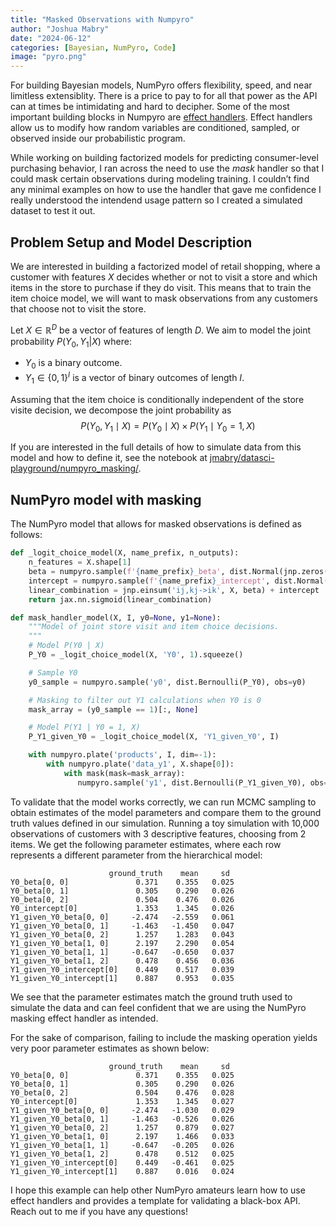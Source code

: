 ```yaml
---
title: "Masked Observations with Numpyro"
author: "Joshua Mabry"
date: "2024-06-12"
categories: [Bayesian, NumPyro, Code]
image: "pyro.png"
---
```


For building Bayesian models, NumPyro offers flexibility, speed, and near limitless extensiblity. There is a price to pay to for all that power as the API can at times be intimidating and hard to decipher. Some of the most important building blocks in Numpyro are [effect handlers](https://num.pyro.ai/en/stable/handlers.html). Effect handlers allow us to modify how random variables are conditioned, sampled, or observed inside our probabilistic program.

While working on building factorized models for predicting consumer-level purchasing behavior, I ran across the need to use the *mask* handler so that I could mask certain observations during modeling training. I couldn't find any minimal examples on how to use the handler that gave me confidence I really understood the intendend usage pattern so I created a simulated dataset to test it out.  

## Problem Setup and Model Description

We are interested in building a factorized model of retail shopping, where a customer with features $X$ decides whether or not to visit a store and which items in the store to purchase if they do visit. This means that to train the item choice model, we will want to mask observations from any customers that choose not to visit the store. 

Let $X \in \mathbb{R}^D$  be a vector of features of length $D$. We aim to model the joint probability $P(Y_0, Y_1 | X)$ where:

 - $Y_0$ is a binary outcome.
 - $Y_1 \in \{0, 1\}^I$ is a vector of binary outcomes of length $I$.

Assuming that the item choice is conditionally independent of the store visite decision, we decompose the joint probability as
$$
P(Y_0, Y_1 \mid X)= P(Y_0 \mid X) \times P(Y_1 \mid Y_0 = 1, X)
$$

If you are interested in the full details of how to simulate data from this model and how to define it, see the notebook at [jmabry/datasci-playground/numpyro_masking/](https://github.com/jmabry/datasci-playground/blob/main/numpyro_masking/numpyro-masking.ipynb).

## NumPyro model with masking
The NumPyro model that allows for masked observations is defined as follows:

```python
def _logit_choice_model(X, name_prefix, n_outputs):
    n_features = X.shape[1]
    beta = numpyro.sample(f'{name_prefix}_beta', dist.Normal(jnp.zeros((n_outputs, n_features)), jnp.ones((n_outputs, n_features))))
    intercept = numpyro.sample(f'{name_prefix}_intercept', dist.Normal(jnp.zeros(n_outputs), 1.))
    linear_combination = jnp.einsum('ij,kj->ik', X, beta) + intercept
    return jax.nn.sigmoid(linear_combination)

def mask_handler_model(X, I, y0=None, y1=None):
    """Model of joint store visit and item choice decisions.
    """
    # Model P(Y0 | X)
    P_Y0 = _logit_choice_model(X, 'Y0', 1).squeeze()

    # Sample Y0
    y0_sample = numpyro.sample('y0', dist.Bernoulli(P_Y0), obs=y0)  

    # Masking to filter out Y1 calculations when Y0 is 0
    mask_array = (y0_sample == 1)[:, None]

    # Model P(Y1 | Y0 = 1, X)
    P_Y1_given_Y0 = _logit_choice_model(X, 'Y1_given_Y0', I)  

    with numpyro.plate('products', I, dim=-1):
        with numpyro.plate('data_y1', X.shape[0]):
            with mask(mask=mask_array):
               numpyro.sample('y1', dist.Bernoulli(P_Y1_given_Y0), obs=y1)
```

To validate that the model works correctly, we can run MCMC sampling to obtain estimates of the model parameters and compare them to the ground truth values defined in our simulation. Running a toy simulation with 10,000 observations of customers with 3 descriptive features, choosing from 2 items. We get the following parameter estimates, where each row represents a different parameter from the hierarchical model:

```
                      ground_truth    mean     sd
Y0_beta[0, 0]               0.371    0.355   0.025
Y0_beta[0, 1]               0.305    0.290   0.026
Y0_beta[0, 2]               0.504    0.476   0.026
Y0_intercept[0]             1.353    1.345   0.026
Y1_given_Y0_beta[0, 0]     -2.474   -2.559   0.061
Y1_given_Y0_beta[0, 1]     -1.463   -1.450   0.047
Y1_given_Y0_beta[0, 2]      1.257    1.283   0.043
Y1_given_Y0_beta[1, 0]      2.197    2.290   0.054
Y1_given_Y0_beta[1, 1]     -0.647   -0.650   0.037
Y1_given_Y0_beta[1, 2]      0.478    0.456   0.036
Y1_given_Y0_intercept[0]    0.449    0.517   0.039
Y1_given_Y0_intercept[1]    0.887    0.953   0.035
```

We see that the parameter estimates match the ground truth used to simulate the data and can feel confident that we are using the NumPyro masking effect handler as intended.  

For the sake of comparison, failing to include the masking operation yields very poor parameter estimates as shown below:

```
                      ground_truth    mean     sd
Y0_beta[0, 0]               0.371    0.355   0.025
Y0_beta[0, 1]               0.305    0.290   0.026
Y0_beta[0, 2]               0.504    0.476   0.028
Y0_intercept[0]             1.353    1.345   0.027
Y1_given_Y0_beta[0, 0]     -2.474   -1.030   0.029
Y1_given_Y0_beta[0, 1]     -1.463   -0.526   0.026
Y1_given_Y0_beta[0, 2]      1.257    0.879   0.027
Y1_given_Y0_beta[1, 0]      2.197    1.466   0.033
Y1_given_Y0_beta[1, 1]     -0.647   -0.205   0.026
Y1_given_Y0_beta[1, 2]      0.478    0.512   0.025
Y1_given_Y0_intercept[0]    0.449   -0.461   0.025
Y1_given_Y0_intercept[1]    0.887    0.016   0.024
```

I hope this example can help other NumPyro amateurs learn how to use effect handlers and provides a template for validating a black-box API. Reach out to me if you have any questions!
